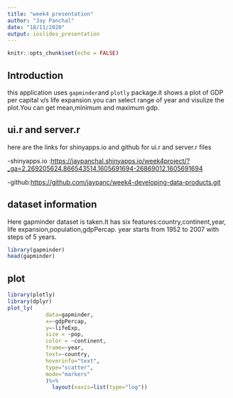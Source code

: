 ---
title: "week4 presentation"
author: "Jay Panchal"
date: "18/11/2020"
output: ioslides_presentation
---

```{r setup, include=FALSE}
knitr::opts_chunk$set(echo = FALSE)
```

## Introduction

this application uses `gapminder`and `plotly` package.it shows a plot 
of GDP per capital v/s life expansion.you can select range of year and
visulize the plot.You can get mean,minimum and maximum gdp.





## ui.r and server.r

here are the links for shinyapps.io and github for ui.r and server.r files

-shinyapps.io :<https://jaypanchal.shinyapps.io/week4project/?_ga=2.269205624.866543514.1605691694-26869012.1605691694>

-github:<https://github.com/jaypanc/week4-developing-data-products.git>


## dataset information

Here gapminder dataset is taken.It has six features:country,continent,year,
life expansion,population,gdpPercap.
year starts from 1952 to 2007 with steps of 5 years.

```{r,warning=FALSE,comment=" "}
library(gapminder)
head(gapminder)

```
## plot

```{r,warning=FALSE,message=F,fig.align='center'}
library(plotly)
library(dplyr)
plot_ly(
            data=gapminder,
            x=~gdpPercap,
            y=~lifeExp,
            size = ~pop,
            color = ~continent,
            frame=~year,
            text=~country,
            hoverinfo="text",
            type="scatter",
            mode="markers"
            )%>%
              layout(xaxis=list(type="log"))



```
